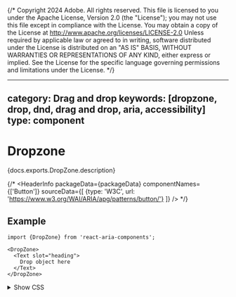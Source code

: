 {/* Copyright 2024 Adobe. All rights reserved.
This file is licensed to you under the Apache License, Version 2.0 (the "License");
you may not use this file except in compliance with the License. You may obtain a copy
of the License at http://www.apache.org/licenses/LICENSE-2.0
Unless required by applicable law or agreed to in writing, software distributed under
the License is distributed on an "AS IS" BASIS, WITHOUT WARRANTIES OR REPRESENTATIONS
OF ANY KIND, either express or implied. See the License for the specific language
governing permissions and limitations under the License. */}



---
category: Drag and drop
keywords: [dropzone, drop, dnd, drag and drop, aria, accessibility]
type: component
---

# Dropzone

<PageDescription>{docs.exports.DropZone.description}</PageDescription>

{/* <HeaderInfo
  packageData={packageData}
  componentNames={['Button']}
  sourceData={[
    {type: 'W3C', url: 'https://www.w3.org/WAI/ARIA/apg/patterns/button/'}
  ]} /> */}

## Example

```tsx example
import {DropZone} from 'react-aria-components';

<DropZone>
  <Text slot="heading">
    Drop object here
  </Text>
</DropZone>
```

<details>
  <summary style={{fontWeight: 'bold'}}><ChevronRight size="S" /> Show CSS</summary>

{/* ```css
.react-aria-Button {
  --border-color: var(--spectrum-alias-border-color);
  --border-color-pressed: var(--spectrum-alias-border-color-down);
  --border-color-disabled: var(--spectrum-alias-border-color-disabled);
  --background-color: var(--spectrum-global-color-gray-50);
  --background-color-pressed: var(--spectrum-global-color-gray-100);
  --text-color: var(--spectrum-alias-text-color);
  --text-color-disabled: var(--spectrum-alias-text-color-disabled);
  --focus-ring-color: slateblue;

  color: var(--text-color);
  background: var(--background-color);
  border: 1px solid var(--border-color);
  border-radius: 4px;
  appearance: none;
  vertical-align: middle;
  font-size: 1.2rem;
  text-align: center;
  margin: 0;
  outline: none;
  padding: 4px 12px;

  &[data-pressed] {
    box-shadow: inset 0 1px 2px rgb(0 0 0 / 0.1);
    background: var(--background-color-pressed);
    border-color: var(--border-color-pressed);
  }

  &[data-focus-visible] {
    border-color: var(--focus-ring-color);
    box-shadow: 0 0 0 1px var(--focus-ring-color);
  }

  &:disabled {
    border-color: var(--border-color-disabled);
    color: var(--text-color-disabled);
  }
}

@media (forced-colors: active) {
  .react-aria-Button {
    forced-color-adjust: none;
    --border-color: ButtonBorder;
    --border-color-pressed: ButtonBorder;
    --border-color-disabled: GrayText;
    --background-color: ButtonFace;
    --background-color-pressed: ButtonFace;
    --text-color: ButtonText;
    --text-color-disabled: GrayText;
    --focus-ring-color: Highlight;
  }
}
``` */}

</details>

## Features

There is no native element to implement a dropzone in HTML that is widely supported. `DropZone` helps achieve accessible dropzone components that can be styled as needed. 

* **Styleable** – Hover, keyboard focus, and the drop target state is provided for easy styling. These styles only apply when interacting with an appropriate input device, unlike CSS pseudo classes. 
* **Accessible** – Uses a visually hidden `<button>` under the hood to allow interactions like dropping ojbects with a keyboard. 

## Anatomy

A dropzone consists of a target element for the dropped objects. Users may drop objects via mouse or keyboard. In addition, a FileTrigger may be passed as a child to allow access to computer's file system. 

If a visual label is not provided, then an `aria-label` or
`aria-labelledby` prop must be passed to identify the button to assistive technology.

### Composed Components
A dropzone can use the following components, which may also be used standalone or reused in other components.

{/* <ExampleCard
  url="FileTrigger.html"
  title="FileTrigger"
  description="">
  <FileTrigger />
</ExampleCard> */}

## Props

<PropTable component={docs.exports.DropZone} links={docs.links} />

## Styling

React Aria components can be styled in many ways, including using CSS classes, inline styles, utility classes (e.g. Tailwind), CSS-in-JS (e.g. Styled Components), etc. By default, all components include a builtin `className` attribute which can be targeted using CSS selectors. These follow the `react-aria-ComponentName` naming convention.

```css
.react-aria-DropZone {
  /* ... */
}
```

A custom `className` can also be specified on any component. This overrides the default `className` provided by React Aria with your own.

```jsx
<DropZone className="my-dropzone">
  {/* ... */}
</DropZone>
```

In addition, some components support multiple UI states (e.g. focused, placeholder, readonly, etc.). React Aria components expose states using DOM attributes, which you can target in CSS selectors. These are ARIA attributes wherever possible, or data attributes when a relevant ARIA attribute does not exist. For example:

```css
.react-aria-DropZone[data-drop-target] {
  /* ... */
}
```

The `className` and `style` props also accept functions which receive states for styling. This lets you dynamically determine the classes or styles to apply, which is useful when using utility CSS libraries like [Tailwind](https://tailwindcss.com/).

```jsx
<DropZone className={({isDropTarget}) => isDropTarget ? 'bg-gray-700' : 'bg-gray-600'} />
```

Render props may also be used as children to alter what elements are rendered based on the current state. For example, you could render an extra element when the button is in a pressed state.

```jsx
<DropZone>
  {({isDropTarget}) => (
    <>
      {isDropTarget && <DropHighlight/>}
      Drop item here
    </>
  )}
</DropZone>
```

The states, selectors, and render props for `DropZone` are documented below.

<StateTable properties={docs.exports.DropZoneRenderProps.properties} />

## Usage

### Events

`DropZone` supports user interactions via mouse, keyboard, and touch. You can handle all of these via the `onDrop` prop. In addition, the `onDropEnter` , `onDropMove`, and `onDropExit` events are fired as the user interacts with the dropzone. 

```tsx example
function Example() {
  let [pointerType, setPointerType] = React.useState('');

  return (
    <>
      <Button
        onPressStart={e => setPointerType(e.pointerType)}
        onPressEnd={() => setPointerType('')}>
        Press me
      </Button>
      <p>{pointerType ? `You are pressing the button with a ${pointerType}!` : 'Ready to be pressed.'}</p>
    </>
  )
}
```

## Advanced customization

### Hooks

If you need to customize things further, such as accessing internal state or customizing DOM structure, you can drop down to the lower level Hook-based API. See [useDrop](useDrop.html) for more details.
